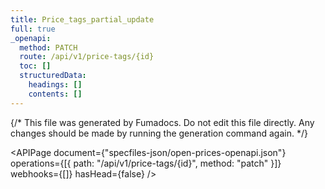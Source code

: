 ```yaml
---
title: Price_tags_partial_update
full: true
_openapi:
  method: PATCH
  route: /api/v1/price-tags/{id}
  toc: []
  structuredData:
    headings: []
    contents: []
---
```


{/* This file was generated by Fumadocs. Do not edit this file directly. Any changes should be made by running the generation command again. */}

<APIPage
  document={"specfiles-json/open-prices-openapi.json"}
  operations={[{ path: "/api/v1/price-tags/{id}", method: "patch" }]}
  webhooks={[]}
  hasHead={false}
/>
